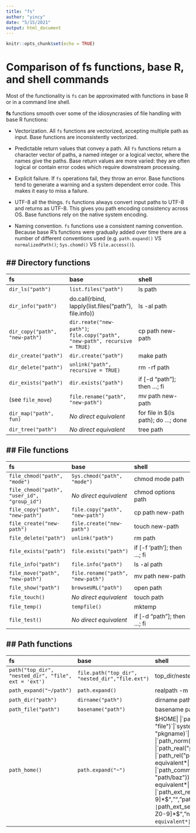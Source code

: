 ```yaml
---
title: "fs"
author: "yincy"
date: "5/15/2021"
output: html_document
---
```


```r
knitr::opts_chunk$set(echo = TRUE)
```

# Comparison of fs functions, base R, and shell commands  
Most of the functionality is `fs` can be approximated with functions in base R or in a command line shell.  

**fs** functions smooth over some of the idiosyncrasies of file handling with base R functions:  

- Vectorization. All `fs` functions are vectorized, accepting multiple path as input. Base functions are inconsistently vectorized.  

- Predictable return values that convey a path. All `fs` functions return a character vector of paths, a named integer or a logical vector, where the names give the paths. Base return values are more varied: they are often logical or contain error codes which require downstream processing.   

- Explicit failure. If `fs` operations fail, they throw an error. Base functions tend to generate a warning and a system dependent error code. This makes it easy to miss a failure.  

- UTF-8 all the things. `fs` functions always convert input paths to UTF-8 and returns as UTF-8. This gives you path encoding consistency across OS. Base functions rely on the native system encoding.  

- Naming convention. `fs` functions use a consistent naming convention. Because base R's functions were gradually added over time there are a number of different conventions used (e.g. `path.expand()` VS `normalizedPath()`; `Sys.chomd()` VS `file.access()`).  


## Directory functions  
---

|**fs**|**base**|**shell**|
|:--|:--|:--|
|`dir_ls("path")`| `list.files("path")`|ls path|
|`dir_info("path")`|do.call(rbind, <br> lapply(list.files("path"), <br> file.info))| ls -al path|
|`dir_copy("path", "new-path")`|`dir.reate("new-path")`; <br> `file.copy("path", "new-path", recursive = TRUE)`|cp path new-path|
|`dir_create("path")`|`dir.create("path")`|make path|
|`dir_delete("path")`|`unlink("path", recursive = TRUE)`|rm -rf path|
|`dir_exists("path")`|`dir.exists("path")`|if [-d "path"]; then ...; fi|
|(see `file_move`)|`file.rename("path", "new-path")`|mv path new-path|
|`dir_map("path", fun)`|*No direct equivalent*|for file in $(ls path); do ...; done|
|`dir_tree("path")`|*No direct equivalent*|tree path|


## File functions
---

|**fs**|**base**|**shell**|
|:--|:--|:--|
|`file_chmod("path", "mode")`|`Sys.chmod("path", "mode")`|chmod mode path|
|`file_chmod("path", "user_id", "group_id")`|*No direct equivalent*|chmod options path|
|`file_copy("path", "new-path")`|`file.copy("path", "new-path")`|cp path new-path|
|`file_create("new-path")`|`file.create("new-path")`|touch new-path|
|`file_delete("path")`|`unlink("path")`|rm path|
|`file_exists("path")`|`file.exists("path")`|if [-f 'path']; then ...; fi|
|`file_info("path")`|`file.info("path")`|ls -al path|
|`file_move("path", "new-path")`|`file.rename("path", "new-path")`|mv path new-path|
|`file_show("path")`|`browseURL("path")`|open path|
|`file_touch()`|*No direct equivalent*|touch path|
|`file_temp()`|`tempfile()`|mktemp|
|`file_test()`|*No direct equivalent*|if [-d "path"]; then ...; fi|


## Path functions
---

|**fs**|**base**|**shell**|
|:--|:--|:--|
|`path("top_dir", "nested_dir", "file", ext = 'ext')`|`file.path("top_dir", "nested_dir","file.ext")`|top_dir/nested_dir/file.ext|
|`path_expand("~/path")`|`path.expand()`|realpath -m -s ~/path|
|`path_dir("path")`|`dirname("path")`|dirname path|
|`path_file("path")`|`basename("path")`|basename path|
|`path_home()`|`path.expand("~")`|$HOME|
|`path_package("pkgname", "dir", "file")`|`system.file("dir", "file", package = "pkgname)`|*No direct equivalent*|
|`path_norm("path")`|`normalizePath()`|realpath|
|`path_real("path")`|`normalizePath()`|realpath|
|`path_rel("path/foo", "path/bar")`|*No direct equivalent*|*No direct equivalent*|
|`path_common(c("path/foo", "path/bar", "path/baz"))`|*No direct equivalent*|*No direct equivalent*|
|`path_ext_remove("path")`|`sub("\\.[a-zA-Z0-9]*$", "","path")`|*No direct equivalent*|
|`path_ext_set("path", "new_ext")`|`sub("\\.[a-zA-Z0-9]*$", "new_ext", "path")`|*No direct equivalent*|
|`path_sanitize("path")`|*No direct equivalent*|*No direct equivalent*|


